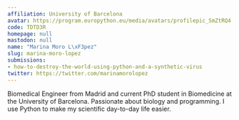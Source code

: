 ```yaml
---
affiliation: University of Barcelona
avatar: https://program.europython.eu/media/avatars/profilepic_SmZtRQ4.jpg
code: TDTD3R
homepage: null
mastodon: null
name: "Marina Moro L\xF3pez"
slug: marina-moro-lopez
submissions:
- how-to-destroy-the-world-using-python-and-a-synthetic-virus
twitter: https://twitter.com/marinamorolopez
---
```


Biomedical Engineer from Madrid and current PhD student in Biomedicine at the University of Barcelona. Passionate about biology and programming. I use Python to make my scientific day-to-day life easier.
